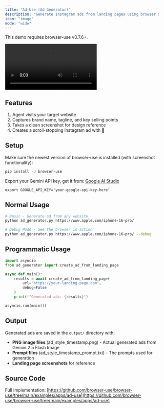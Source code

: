 ```yaml
---
title: "Ad-Use (Ad Generator)"
description: "Generate Instagram ads from landing pages using browser agents and Google's Nano Banana 🍌."
icon: "image"
mode: "wide"
---
```


<Note>
This demo requires browser-use v0.7.6+.
</Note>

<video
  controls
  className="w-full aspect-video rounded-xl"
  src="https://github.com/user-attachments/assets/7fab54a9-b36b-4fba-ab98-a438f2b86b7e">
</video>

## Features

1. Agent visits your target website
2. Captures brand name, tagline, and key selling points
3. Takes a clean screenshot for design reference
4. Creates a scroll-stopping Instagram ad with 🍌

## Setup

Make sure the newest version of browser-use is installed (with screenshot functionality):
```bash
pip install -U browser-use
```

Export your Gemini API key, get it from: [Google AI Studio](https://makersuite.google.com/app/apikey) 
```
export GOOGLE_API_KEY='your-google-api-key-here'
```

## Normal Usage

```bash
# Basic - Generate ad from any website
python ad_generator.py https://www.apple.com/iphone-16-pro/

# Debug Mode - See the browser in action
python ad_generator.py https://www.apple.com/iphone-16-pro/ --debug
```

## Programmatic Usage
```python
import asyncio
from ad_generator import create_ad_from_landing_page

async def main():
    results = await create_ad_from_landing_page(
        url="https://your-landing-page.com",
        debug=False
    )
    print(f"Generated ads: {results}")

asyncio.run(main())
```

## Output

Generated ads are saved in the `output/` directory with:
- **PNG image files** (ad_style_timestamp.png) - Actual generated ads from Gemini 2.5 Flash Image
- **Prompt files** (ad_style_timestamp_prompt.txt) - The prompts used for generation  
- **Landing page screenshots** for reference

## Source Code

Full implementation: [https://github.com/browser-use/browser-use/tree/main/examples/apps/ad-use](https://github.com/browser-use/browser-use/tree/main/examples/apps/ad-use)
